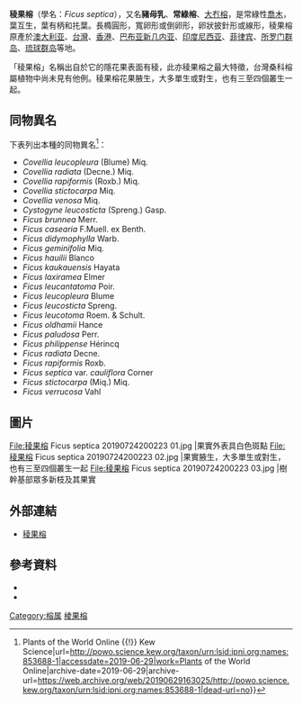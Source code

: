 {{Speciesbox
| name = 稜果榕
| image = Ficus septica.jpg
| image_width = 240px
| genus = Ficus
| species = septica
| authority = [[Nicolaas_Laurens_Burman|Burm.f.]]
| synonyms = {{Collapsible list |
    {{Plainlist | style = margin-left: 1em; text-indent: -1em; |
* ''Ficus verrucosa''
* ''Ficus leucantatoma''
* ''Ficus venosa''
* ''Ficus leucopleura''
* ''Ficus leucosticta''
* ''Ficus rapiformis''
* ''Ficus radiata''
* ''Ficus hauilii''
* ''Ficus geminifolia''
* ''Ficus oldhamii''
* ''Ficus philippinensis''
* ''Ficus casearia''
* ''Ficus didymophylla''
* ''Ficus laxiramea''
* ''Ficus kaukauensis''
* ''Ficus brunea''
* ''Ficus linearis''
* ''Ficus laccifera''
* ''Covellia stictocarpa''
    }}
  }}
|}}
{{Commonscat|Ficus septica}}

'''稜果榕'''（學名：''Ficus septica''），又名'''豬母乳'''、'''常綠榕'''、[[大冇榕|大冇榕]]，是常綠性[[喬木|喬木]]，葉互生，葉有柄和扥葉。長橢圓形，寬卵形或倒卵形，卵狀披針形或線形，稜果榕原產於[[澳大利亚|澳大利亚]]、[[台灣|台灣]]、[[香港|香港]]、[[巴布亚新几内亚|巴布亚新几内亚]]、[[印度尼西亚|印度尼西亚]]、[[菲律宾|菲律宾]]、[[所罗门群岛|所罗门群岛]]、[[琉球群岛|琉球群岛]]等地。

「稜果榕」名稱出自於它的隱花果表面有稜，此亦稜果榕之最大特徵，台灣桑科榕屬植物中尚未見有他例。稜果榕花果腋生，大多單生或對生，也有三至四個叢生一起。

== 同物異名 ==
下表列出本種的同物異名<ref>{{Cite web|title=Ficus septica Burm.f. {{!}} Plants of the World Online {{!}} Kew Science|url=http://powo.science.kew.org/taxon/urn:lsid:ipni.org:names:853688-1|accessdate=2019-06-29|work=Plants of the World Online|archive-date=2019-06-29|archive-url=https://web.archive.org/web/20190629163025/http://powo.science.kew.org/taxon/urn:lsid:ipni.org:names:853688-1|dead-url=no}}</ref>：

* ''Covellia leucopleura'' (Blume) Miq.
* ''Covellia radiata'' (Decne.) Miq.
* ''Covellia rapiformis'' (Roxb.) Miq.
* ''Covellia stictocarpa'' Miq.
* ''Covellia venosa'' Miq.
* ''Cystogyne leucosticta'' (Spreng.) Gasp.
* ''Ficus brunnea'' Merr.
* ''Ficus casearia'' F.Muell. ex Benth.
* ''Ficus didymophylla'' Warb.
* ''Ficus geminifolia'' Miq.
* ''Ficus hauilii'' Blanco
* ''Ficus kaukauensis'' Hayata
* ''Ficus laxiramea'' Elmer
* ''Ficus leucantatoma'' Poir.
* ''Ficus leucopleura'' Blume
* ''Ficus leucosticta'' Spreng.
* ''Ficus leucotoma'' Roem. & Schult.
* ''Ficus oldhamii'' Hance
* ''Ficus paludosa'' Perr.
* ''Ficus philippense'' Hérincq
* ''Ficus radiata'' Decne.
* ''Ficus rapiformis'' Roxb.
* ''Ficus septica'' var. ''cauliflora'' Corner
* ''Ficus stictocarpa'' (Miq.) Miq.
* ''Ficus verrucosa'' Vahl

== 圖片 ==
<gallery>
File:稜果榕 Ficus septica 20190724200223 01.jpg |果實外表具白色斑點
File:稜果榕 Ficus septica 20190724200223 02.jpg |果實腋生，大多單生或對生，也有三至四個叢生一起
File:稜果榕 Ficus septica 20190724200223 03.jpg |樹幹基部眾多新枝及其果實
</gallery>

==外部連結==
*[http://www.prowang.idv.tw/ecological/cs/fs/fs.htm 稜果榕] {{Wayback|url=http://www.prowang.idv.tw/ecological/cs/fs/fs.htm |date=20140410002601 }}
==參考資料==
*{{Citeweb |url=https://www.nmns.edu.tw/public/BotanicalGarden/flowers/2010/winter/991221.htm |title=歲末年終的華麗－稜果榕 |language=zh |accessdate=2019-06-29 |archive-date=2019-06-29 |archive-url=https://web.archive.org/web/20190629122019/https://www.nmns.edu.tw/public/BotanicalGarden/flowers/2010/winter/991221.htm |dead-url=no }}
*{{Citeweb |url=http://kplant.biodiv.tw/%E7%A8%9C%E6%9E%9C%E6%A6%95/%E7%A8%9C%E6%9E%9C%E6%A6%95.htm |title=認識植物 |language=zh |accessdate=2019-06-29 |archive-date=2019-07-06 |archive-url=https://web.archive.org/web/20190706235848/http://kplant.biodiv.tw/%E7%A8%9C%E6%9E%9C%E6%A6%95/%E7%A8%9C%E6%9E%9C%E6%A6%95.htm |dead-url=no }}
{{Taxonbar|from=Q5446640}}

[[Category:榕属|Category:榕属]]
[[Category:榕属|棱果榕]]